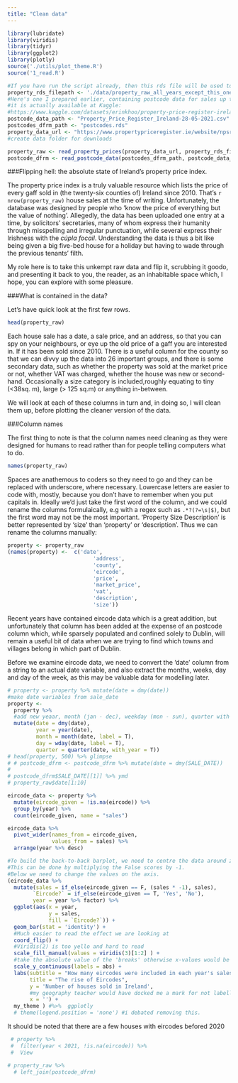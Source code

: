 ```yaml
---
title: "Clean data"
---
```


```r
library(lubridate)
library(viridis)
library(tidyr)
library(ggplot2)
library(plotly)
source('./utils/plot_theme.R')
source('1_read.R')
```

```r
#If you have run the script already, then this rds file will be used to
property_rds_filepath <- './data/property_raw_all_years_except_this_one.rds'
#Here's one I prepared earlier, containing postcode data for sales up to May 2021
#it is actually available at Kaggle: 
#https://www.kaggle.com/datasets/erinkhoo/property-price-register-ireland/data
postcode_data_path <- "Property_Price_Register_Ireland-28-05-2021.csv"
postcodes_dfrm_path <- "postcodes.rds"
property_data_url <- "https://www.propertypriceregister.ie/website/npsra/ppr/npsra-ppr.nsf/Downloads"
#create data folder for downloads

```

```r

property_raw <- read_property_prices(property_data_url, property_rds_filepath) 
postcode_dfrm <- read_postcode_data(postcodes_dfrm_path, postcode_data_path)


```

###Flipping hell: the absolute state of Ireland's property price index.

The property price index is a truly valuable resource which lists the price of every gaff sold in (the twenty-six counties of) Ireland since 2010. That's `r nrow(property_raw)` house sales at the time of writing. Unfortunately, the database was designed by people who 'know the price of everything but the value of nothing'. Allegedly, the data has been uploaded one entry at a time, by solicitors' secretaries, many of whom express their humanity through misspelling and irregular punctuation, while several express their Irishness with the *cúpla focail*. Understanding the data is thus a bit like being given a big five-bed house for a holiday but having to wade through the previous tenants' filth.

My role here is to take this unkempt raw data and flip it, scrubbing it goodo, and presenting it back to you, the reader, as an inhabitable space which, I hope, you can explore with some pleasure.

###What is contained in the data?

Let's have quick look at the first few rows.

```r
head(property_raw)
```

Each house sale has a date, a sale price, and an address, so that you can spy on your neighbours, or eye up the old price of a gaff you are interested in. If it has been sold since 2010. There is a useful column for the county so that we can divvy up the data into 26 important groups, and there is some secondary data, such as whether the property was sold at the market price or not, whether VAT was charged, whether the house was new or second-hand. Occasionally a size category is included,roughly equating to tiny (\<38sq. m), large (\> 125 sq.m) or anything in-between.

We will look at each of these columns in turn and, in doing so, I will clean them up, before plotting the cleaner version of the data.

###Column names

The first thing to note is that the column names need cleaning as they were designed for humans to read rather than for people telling computers what to do.

```r
names(property_raw)

```

Spaces are anathemous to coders so they need to go and they can be replaced with underscore, where necessary. Lowercase letters are easier to code with, mostly, because you don't have to remember when you put capitals in. Ideally we'd just take the first word of the column, and we could rename the columns formulaically, e.g with a regex such as `.*?(?=\s|$)`, but the first word may not be the most important. 'Property Size Description' is better represented by 'size' than 'property' or 'description'. Thus we can rename the columns manually:

```r
property <- property_raw
(names(property) <-  c('date', 
                           'address', 
                           'county',
                           'eircode', 
                           'price', 
                           'market_price', 
                           'vat', 
                           'description', 
                           'size'))


```

Recent years have contained eircode data which is a great addition, but unfortunately that column has been added at the expense of an postcode column which, while sparsely populated and confined solely to Dublin, will remain a useful bit of data when we are trying to find which towns and villages belong in which part of Dublin.

Before we examine eircode data, we need to convert the 'date' column from a string to an actual date variable, and also extract the months, weeks, day and day of the week, as this may be valuable data for modelling later.

```r

# property <- property %>% mutate(date = dmy(date))
#make date variables from sale_date
property <-
  property %>% 
  #add new yeaar, month (jan - dec), weekday (mon - sun), quarter with year
  mutate(date = dmy(date), 
         year = year(date),
         month = month(date, label = T),
         day = wday(date, label = T),
         quarter = quarter(date, with_year = T))
# head(property, 500) %>% glimpse
# # postcode_dfrm <- postcode_dfrm %>% mutate(date = dmy(SALE_DATE))
# 
# postcode_dfrm$SALE_DATE[[1]] %>% ymd
# property_raw$date[1:10]
```

```r
eircode_data <- property %>% 
  mutate(eircode_given = !is.na(eircode)) %>% 
  group_by(year) %>% 
  count(eircode_given, name = "sales") 

eircode_data %>% 
  pivot_wider(names_from = eircode_given, 
              values_from = sales) %>% 
  arrange(year %>% desc)

```

```r
#To build the back-to-back barplot, we need to centre the data around zero
#This can be done by multiplying the False scores by -1. 
#Below we need to change the values on the axis. 
(eircode_data %>% 
  mutate(sales = if_else(eircode_given == F, (sales * -1), sales), 
        `Eircode?` = if_else(eircode_given == T, 'Yes', 'No'),
        year = year %>% factor) %>% 
  ggplot(aes(x = year,
             y = sales, 
             fill = `Eircode?`)) +
  geom_bar(stat = 'identity') + 
  #Much easier to read the effect we are looking at
  coord_flip() +
  #Viridis(2) is too yello and hard to read
  scale_fill_manual(values = viridis(3)[1:2] ) +
  #take the absolute value of the 'breaks' otherwise x-values would be negative
  scale_y_continuous(labels = abs) +
  labs(subtitle = "How many eircodes were included in each year's sales data?", 
       title = "The rise of Eircodes",
       y = 'Number of houses sold in Ireland', 
       #my geography teacher would have docked me a mark for not labelling this axis, but the years are clearly years. 
       x = '') +
  my_theme ) #%>%  ggplotly
  # theme(legend.position = 'none') #i debated removing this. 


```

It should be noted that there are a few houses with eircodes befored 2020

```r
 # property %>% 
 #  filter(year < 2021, !is.na(eircode)) %>% 
 #  View

# property_raw %>% 
  # left_join(postcode_dfrm)
```

